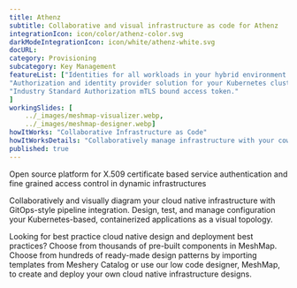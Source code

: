```yaml
---
title: Athenz  
subtitle: Collaborative and visual infrastructure as code for Athenz
integrationIcon: icon/color/athenz-color.svg
darkModeIntegrationIcon: icon/white/athenz-white.svg
docURL: 
category: Provisioning
subcategory: Key Management
featureList: ["Identities for all workloads in your hybrid environment.",
"Authorization and identity provider solution for your Kubernetes clusters.",
"Industry Standard Authorization mTLS bound access token."
]
workingSlides: [
    ../_images/meshmap-visualizer.webp,
    ../_images/meshmap-designer.webp]
howItWorks: "Collaborative Infrastructure as Code"
howItWorksDetails: "Collaboratively manage infrastructure with your coworkers synchronously sharing the same designs."
published: true
---
```

<p>
    Open source platform for X.509 certificate based service authentication and fine grained access control in dynamic infrastructures
</p>
<p>
    Collaboratively and visually diagram your cloud native infrastructure with GitOps-style pipeline integration. Design, test, and manage configuration your Kubernetes-based, containerized applications as a visual topology.
</p>
<p>
    Looking for best practice cloud native design and deployment best practices? Choose from thousands of pre-built components in MeshMap. Choose from hundreds of ready-made design patterns by importing templates from Meshery Catalog or use our low code designer, MeshMap, to create and deploy your own cloud native infrastructure designs.
</p>
